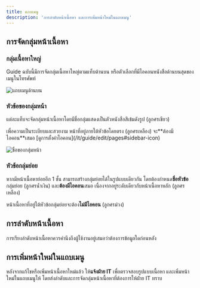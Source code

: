 ```yaml
---
title: แถบเมนู
description: 'การลำดับหน้าเนื้อหา และการเพิ่มหน้าใหม่ในแถบเมนู'
---
```


## การจัดกลุ่มหน้าเนื้อหา

### กลุ่มเนื้อหาใหญ่

Guide ฉบับนี้มีการจัดกลุ่มเนื้อหาใหญ่ตามแท็บด้านบน หรือตัวเลือกที่มีไอคอนหนังสือด้านบนสุดของเมนูในโทรศัพท์

![แถบเมนูด้านบน](/images/it/guide/managesidebar/1-headmenu.webp)

### หัวข้อของกลุ่มหน้า

แต่ละแท็บจะจัดกลุ่มหน้าเนื้อหาโดยมีชื่อกลุ่มแสดงเป็นตัวหนังสือสีเข้มดังรูป (ลูกศรเขียว)

<Note>
  เพื่อความเป็นระเบียบและสวยงาม หน้าที่อยู่ภายใต้หัวข้อโดยตรง (ลูกศรเหลือง) จะ**ต้องมีไอคอน**เสมอ
  [ดูการตั้งค่าไอคอน](/it/guide/edit/pages#sidebar-icon)
</Note>

![ชื่อของกลุ่มหน้า](/images/it/guide/managesidebar/2-groupname.webp)

### หัวข้อกลุ่มย่อย

หากมีหน้าเนื้อหาย่อยอีก 1 ชั้น สามารถสร้างกลุ่มย่อยได้ในรูปแบบเดียวกัน โดยต้องกำหนด**ชื่อหัวข้อ**กลุ่มย่อย (ลูกศรน้ำเงิน) และ**ต้องมีไอคอน**เสมอ เนื่องจากอยู่ระดับเดียวกับหน้าเนื้อหาหลัก (ลูกศรเหลือง)

หน้าเนื้อหาที่อยู่ใต้หัวข้อกลุ่มย่อยจะต้อง**ไม่มีไอคอน** (ลูกศรม่วง)

## การลำดับหน้าเนื้อหา

การเรียงลำดับหน้าเนื้อหาควรคำนึงถึงผู้ใช้งานอยู่เสมอว่าต้องการข้อมูลใดก่อนหลัง

## การเพิ่มหน้าใหม่ในแถบเมนู

หลังจากแก้ไขหรือเพิ่มหน้าเนื้อหาใหม่แล้ว ให้**แจ้งฝ่าย IT** เพื่อตรวจสอบรูปแบบเนื้อหา และเพิ่มหน้าใหม่ในแถบเมนูให้ โดยส่งลำดับและการจัดกลุ่มหน้าเนื้อหาที่ต้องการให้ฝ่าย IT ทราบ

